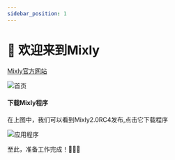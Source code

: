 ```yaml
---
sidebar_position: 1
---
```



# 👏 欢迎来到Mixly

[Mixly官方网站](https://mixly.org/)

![首页](/docsImage/mixly-com.png)

#### 下载Mixly程序

在上图中，我们可以看到<Highcolor color='red'>Mixly2.0RC4发布</Highcolor>,点击它下载程序

![应用程序](/docsImage/mixly_app.png)

至此，准备工作完成！🎉🎉🎉




